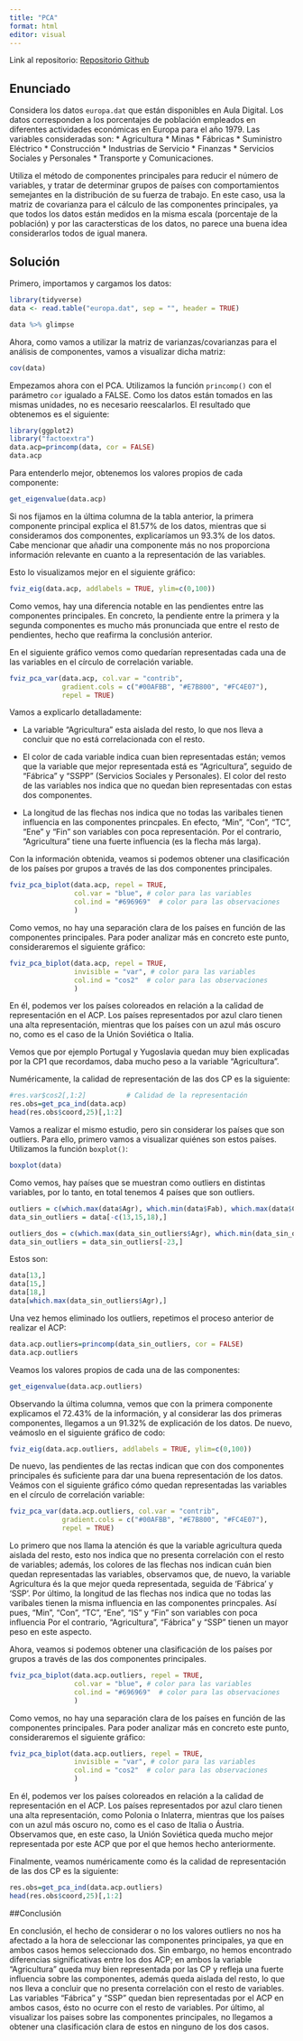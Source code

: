 ```yaml
---
title: "PCA"
format: html
editor: visual
---
```


Link al repositorio: [Repositorio Github](https://github.com/carlamartineztorres/Practica-PCA.git)

## Enunciado

Considera los datos `europa.dat` que están disponibles en Aula Digital. Los datos corresponden a los porcentajes de población empleados en diferentes actividades económicas en Europa para el año 1979. Las variables consideradas son: \* Agricultura \* Minas \* Fábricas \* Suministro Eléctrico \* Construcción \* Industrias de Servicio \* Finanzas \* Servicios Sociales y Personales \* Transporte y Comunicaciones.

Utiliza el método de componentes principales para reducir el número de variables, y tratar de determinar grupos de países con comportamientos semejantes en la distribución de su fuerza de trabajo. En este caso, usa la matriz de covarianza para el cálculo de las componentes principales, ya que todos los datos están medidos en la misma escala (porcentaje de la población) y por las caractersticas de los datos, no parece una buena idea considerarlos todos de igual manera.

## Solución

Primero, importamos y cargamos los datos:

```r
library(tidyverse)
data <- read.table("europa.dat", sep = "", header = TRUE)

data %>% glimpse

```

Ahora, como vamos a utilizar la matriz de varianzas/covarianzas para el análisis de componentes, vamos a visualizar dicha matriz:

```r
cov(data)
```

Empezamos ahora con el PCA. Utilizamos la función `princomp()` con el parámetro `cor` igualado a FALSE. Como los datos están tomados en las mismas unidades, no es necesario reescalarlos. El resultado que obtenemos es el siguiente:

```r
library(ggplot2)
library("factoextra")
data.acp=princomp(data, cor = FALSE)
data.acp
```

Para entenderlo mejor, obtenemos los valores propios de cada componente:

```r
get_eigenvalue(data.acp)
```

Si nos fijamos en la última columna de la tabla anterior, la primera componente principal explica el 81.57% de los datos, mientras que si consideramos dos componentes, explicaríamos un 93.3% de los datos. Cabe mencionar que añadir una componente más no nos proporciona información relevante en cuanto a la representación de las variables.

Esto lo visualizamos mejor en el siguiente gráfico:

```r
fviz_eig(data.acp, addlabels = TRUE, ylim=c(0,100))
```

Como vemos, hay una diferencia notable en las pendientes entre las componentes principales. En concreto, la pendiente entre la primera y la segunda componentes es mucho más pronunciada que entre el resto de pendientes, hecho que reafirma la conclusión anterior.

En el siguiente gráfico vemos como quedarían representadas cada una de las variables en el círculo de correlación variable.

```r
fviz_pca_var(data.acp, col.var = "contrib",
             gradient.cols = c("#00AFBB", "#E7B800", "#FC4E07"),
             repel = TRUE) 
```

Vamos a explicarlo detalladamente:

-   La variable "Agricultura" esta aislada del resto, lo que nos lleva a concluir que no está correlacionada con el resto.

-   El color de cada variable indica cuan bien representadas están; vemos que la variable que mejor representada está es "Agricultura", seguido de "Fábrica" y "SSPP" (Servicios Sociales y Personales). El color del resto de las variables nos indica que no quedan bien representadas con estas dos componentes.

-   La longitud de las flechas nos indica que no todas las varibales tienen influencia en las componentes princpales. En efecto, "Min", "Con", "TC", "Ene" y "Fin" son variables con poca representación. Por el contrario, "Agricultura" tiene una fuerte influencia (es la flecha más larga).

Con la información obtenida, veamos si podemos obtener una clasificación de los países por grupos a través de las dos componentes principales.

```r
fviz_pca_biplot(data.acp, repel = TRUE,
                col.var = "blue", # color para las variables
                col.ind = "#696969"  # color para las observaciones
                )
```

Como vemos, no hay una separación clara de los países en función de las componentes principales. Para poder analizar más en concreto este punto, consideraremos el siguiente gráfico:

```r
fviz_pca_biplot(data.acp, repel = TRUE,
                invisible = "var", # color para las variables
                col.ind = "cos2"  # color para las observaciones
                )
```

En él, podemos ver los países coloreados en relación a la calidad de representación en el ACP. Los países representados por azul claro tienen una alta representación, mientras que los países con un azul más oscuro no, como es el caso de la Unión Soviética o Italia.

Vemos que por ejemplo Portugal y Yugoslavia quedan muy bien explicadas por la CP1 que recordamos, daba mucho peso a la variable "Agricultura".

Numéricamente, la calidad de representación de las dos CP es la siguiente:

```r
#res.var$cos2[,1:2]          # Calidad de la representación
res.obs=get_pca_ind(data.acp)
head(res.obs$coord,25)[,1:2]
```

Vamos a realizar el mismo estudio, pero sin considerar los países que son outliers. Para ello, primero vamos a visualizar quiénes son estos países. Utilizamos la función `boxplot()`:

```r
boxplot(data)
```

Como vemos, hay países que se muestran como outliers en distintas variables, por lo tanto, en total tenemos 4 países que son outliers.

```r
outliers = c(which.max(data$Agr), which.min(data$Fab), which.max(data$Con), which.min(data$Con), which.max(data$TC), which.min(data$TC))
data_sin_outliers = data[-c(13,15,18),]
```

```r
outliers_dos = c(which.max(data_sin_outliers$Agr), which.min(data_sin_outliers$Con))
data_sin_outliers = data_sin_outliers[-23,]
```

Estos son:

```r
data[13,]
data[15,]
data[18,]
data[which.max(data_sin_outliers$Agr),]
```

Una vez hemos eliminado los outliers, repetimos el proceso anterior de realizar el ACP:

```r
data.acp.outliers=princomp(data_sin_outliers, cor = FALSE)
data.acp.outliers
```

Veamos los valores propios de cada una de las componentes:

```r
get_eigenvalue(data.acp.outliers)
```

Observando la última columna, vemos que con la primera componente explicamos el 72.43% de la información, y al considerar las dos primeras componentes, llegamos a un 91.32% de explicación de los datos. De nuevo, veámoslo en el siguiente gráfico de codo:

```r
fviz_eig(data.acp.outliers, addlabels = TRUE, ylim=c(0,100))
```

De nuevo, las pendientes de las rectas indican que con dos componentes principales és suficiente para dar una buena representación de los datos. Veámos con el siguiente gráfico cómo quedan representadas las variables en el círculo de correlación variable:

```r
fviz_pca_var(data.acp.outliers, col.var = "contrib",
             gradient.cols = c("#00AFBB", "#E7B800", "#FC4E07"),
             repel = TRUE) 
```

Lo primero que nos llama la atención és que la variable agricultura queda aislada del resto, esto nos indica que no presenta correlación con el resto de variables; además, los colores de las flechas nos indican cuán bien quedan representadas las variables, observamos que, de nuevo, la variable Agricultura és la que mejor queda representada, seguida de 'Fábrica' y 'SSP'. Por último, la longitud de las flechas nos indica que no todas las varibales tienen la misma influencia en las componentes princpales. Así pues, "Min", "Con", "TC", "Ene", "IS" y "Fin" son variables con poca influencia Por el contrario, "Agricultura", "Fábrica" y "SSP" tienen un mayor peso en este aspecto.

Ahora, veamos si podemos obtener una clasificación de los países por grupos a través de las dos componentes principales.

```r
fviz_pca_biplot(data.acp.outliers, repel = TRUE,
                col.var = "blue", # color para las variables
                col.ind = "#696969"  # color para las observaciones
                )
```

Como vemos, no hay una separación clara de los países en función de las componentes principales. Para poder analizar más en concreto este punto, consideraremos el siguiente gráfico:

```r
fviz_pca_biplot(data.acp.outliers, repel = TRUE,
                invisible = "var", # color para las variables
                col.ind = "cos2"  # color para las observaciones
                )
```

En él, podemos ver los países coloreados en relación a la calidad de representación en el ACP. Los países representados por azul claro tienen una alta representación, como Polonia o Inlaterra, mientras que los países con un azul más oscuro no, como es el caso de Italia o Áustria. Observamos que, en este caso, la Unión Soviética queda mucho mejor representada por este ACP que por el que hemos hecho anteriormente.

Finalmente, veamos numéricamente como és la calidad de representación de las dos CP es la siguiente:

```r
res.obs=get_pca_ind(data.acp.outliers)
head(res.obs$coord,25)[,1:2]
```

##Conclusión 

En conclusión, el hecho de considerar o no los valores outliers no nos ha afectado a la hora de seleccionar las componentes principales, ya que en ambos casos hemos seleccionado dos. Sin embargo, no hemos encontrado diferencias significativas entre los dos ACP; en ambos la variable "Agricultura" queda muy bien representada por las CP y refleja una fuerte influencia sobre las componentes, además queda aislada del resto, lo que nos lleva a concluir que no presenta correlación con el resto de variables. Las variables "Fábrica" y "SSP" quedan bien representadas por el ACP en ambos casos, ésto no ocurre con el resto de variables. Por último, al visualizar los paises sobre las componentes principales, no llegamos a obtener una clasificación clara de estos en ninguno de los dos casos.
